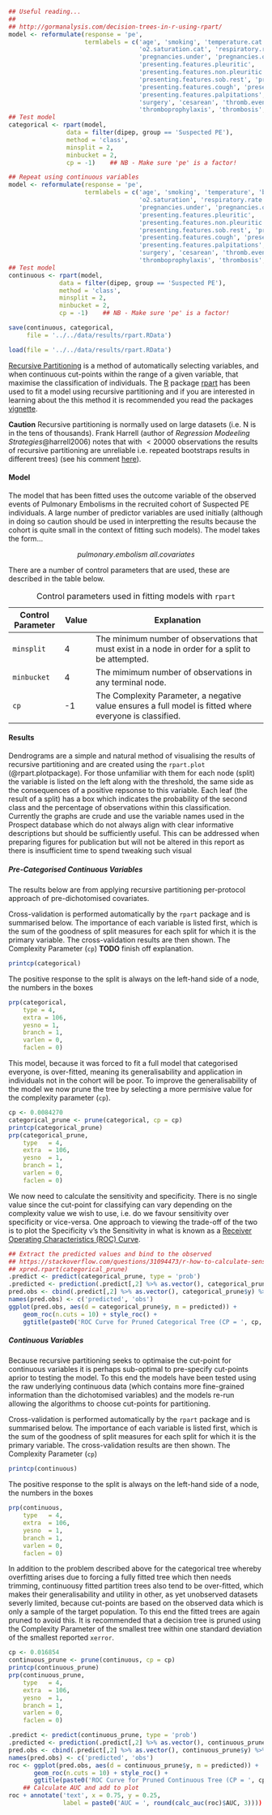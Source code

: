 ```r
## Useful reading...
##
## http://gormanalysis.com/decision-trees-in-r-using-rpart/
model <- reformulate(response = 'pe',
                     termlabels = c('age', 'smoking', 'temperature.cat', 'bp.diastolic.cat', 'bp.systolic.cat',
                                    'o2.saturation.cat', 'respiratory.rate.cat', 'bmi.cat',
                                    'pregnancies.under', 'pregnancies.over', 'prev.preg.problem',
                                    'presenting.features.pleuritic',
                                    'presenting.features.non.pleuritic', 'presenting.features.sob.exertion',
                                    'presenting.features.sob.rest', 'presenting.features.haemoptysis',
                                    'presenting.features.cough', 'presenting.features.syncope',
                                    'presenting.features.palpitations', 'presenting.features.other',
                                    'surgery', 'cesarean', 'thromb.event',
                                    'thromboprophylaxis', 'thrombosis', 'preg.post', 'num.fetus'))
## Test model
categorical <- rpart(model,
                data = filter(dipep, group == 'Suspected PE'),
                method = 'class',
                minsplit = 2,
                minbucket = 2,
                cp = -1)    ## NB - Make sure 'pe' is a factor!

```
```r
## Repeat using continuous variables
model <- reformulate(response = 'pe',
                     termlabels = c('age', 'smoking', 'temperature', 'bp.diastolic', 'bp.systolic',
                                    'o2.saturation', 'respiratory.rate', 'bmi',
                                    'pregnancies.under', 'pregnancies.over', 'prev.preg.problem',
                                    'presenting.features.pleuritic',
                                    'presenting.features.non.pleuritic', 'presenting.features.sob.exertion',
                                    'presenting.features.sob.rest', 'presenting.features.haemoptysis',
                                    'presenting.features.cough', 'presenting.features.syncope',
                                    'presenting.features.palpitations', 'presenting.features.other',
                                    'surgery', 'cesarean', 'thromb.event',
                                    'thromboprophylaxis', 'thrombosis', 'preg.post', 'num.fetus'))
## Test model
continuous <- rpart(model,
              data = filter(dipep, group == 'Suspected PE'),
              method = 'class',
              minsplit = 2,
              minbucket = 2,
              cp = -1)    ## NB - Make sure 'pe' is a factor!

```

```r
save(continuous, categorical,
     file = '../../data/results/rpart.RData')
```
```r
load(file = '../../data/results/rpart.RData')


```

[Recursive Partitioning](https://en.wikipedia.org/wiki/Recursive_partitioning) is a method of automatically selecting variables, and when continuous cut-points within the range of a given variable, that maximise the classification of individuals.  The [R](https://www.r-project.org/) package [rpart](https://cran.r-project.org/web/packages/rpart/) has been used to fit a model using recursive partitioning and if you are interested in learning about the this method it is recommended you read the packages [vignette](https://cran.r-project.org/web/packages/rpart/vignettes/longintro.pdf).

**Caution** Recursive partitioning is normally used on large datasets (i.e. N is in the tens of thousands).  Frank Harrell (author of *Regression Modeeling Strategies*@harrell2006) notes that with $<20000$ observations the results of recursive partitioning are unreliable i.e. repeated bootstraps results in different trees) (see his comment [here](http://stats.stackexchange.com/a/13461/25629)).

#### Model

The model that has been fitted uses the outcome variable of the observed events of Pulmonary Embolisms in the recruited cohort of Suspected PE individuals.  A large number of predictor variables are used initially (although in doing so caution should be used in interpretting the results because the cohort is quite small in the context of fitting such models).  The model takes the form...

$$
pulmonary.embolism ~ all.covariates
$$

There are a number of control parameters that are used, these are described in the table below.

Table: Control parameters used in fitting models with `rpart`

Control Parameter | Value     | Explanation
------------------|-----------|---------------------------------------------------------
`minsplit`        | 4         | The minimum number of observations that must exist in a node in order for a split to be attempted.
`minbucket`       | 4         | The mimimum number of observations in any terminal node.
`cp`              | -1        | The Complexity Parameter, a negative value ensures a full model is fitted where everyone is classified.

#### Results  {.tabset .tabset-fade .tabset-pills}

Dendrograms are a simple and natural method of visualising the results of recursive partitioning and are created using the `rpart.plot` (@rpart.plotpackage).  For those unfamiliar with them for each node (split) the variable is listed on the left along with the threshold, the same side as the consequences of a positive repsonse to this variable.  Each leaf (the result of a split) has a box which indicates the probability of the second class and the percentage of observations within this classification.  Currently the graphs are crude and use the variable names used in the Prospect database which do not always align with clear informative descriptions but should be sufficiently useful.  This can be addressed when preparing figures for publication but will not be altered in this report as there is insufficient time to spend tweaking such visual

##### Pre-Categorised Continuous Variables

The results below are from applying recursive partitioning per-protocol approach of pre-dichotomised covariates.

Cross-validation is performed automatically by the `rpart` package and is summarised below.  The importance of each variable is listed first, which is the sum of the goodness of split measures for each split for which it is the primary variable.  The cross-validation results are then shown.  The  Complexity Parameter (`cp`) **TODO** finish off explanation.

```r
printcp(categorical)

```

The positive response to the split is always on the left-hand side of a node, the numbers in the boxes

```r
prp(categorical,
    type = 4,
    extra = 106,
    yesno = 1,
    branch = 1,
    varlen = 0,
    faclen = 0)

```

This model, because it was forced to fit a full model that categorised everyone, is over-fitted, meaning its generalisability and application in individuals not in the cohort will be poor.  To improve the generalisability of the model we now prune the tree by selecting a more permisive value for the complexity parameter (`cp`).

```r
cp <- 0.0084270
categorical_prune <- prune(categorical, cp = cp)
printcp(categorical_prune)
prp(categorical_prune,
    type   = 4,
    extra  = 106,
    yesno  = 1,
    branch = 1,
    varlen = 0,
    faclen = 0)

```

We now need to calculate the sensitivity and specificity.  There is no single value since the cut-point for classifying can vary depending on the complexity value we wish to use, i.e. do we favour sensitivity over specificity or vice-versa.  One approach to viewing the trade-off of the two is to plot the Specificity v's the Sensitivity in what is known as a [Receiver Operating Characteristics (ROC) Curve](https://en.wikipedia.org/wiki/Receiver_operating_characteristic).

```r
## Extract the predicted values and bind to the observed
## https://stackoverflow.com/questions/31094473/r-how-to-calculate-sensitivity-and-specificity-of-rpart-tree
## xpred.rpart(categorical_prune)
.predict <- predict(categorical_prune, type = 'prob')
.predicted <- prediction(.predict[,2] %>% as.vector(), categorical_prune$y)
pred.obs <- cbind(.predict[,2] %>% as.vector(), categorical_prune$y) %>% as.data.frame()
names(pred.obs) <- c('predicted', 'obs')
ggplot(pred.obs, aes(d = categorical_prune$y, m = predicted)) +
    geom_roc(n.cuts = 10) + style_roc() +
    ggtitle(paste0('ROC Curve for Pruned Categorical Tree (CP = ', cp, ')'))

```


##### Continuous Variables

Because recursive partitioning seeks to optimaise the cut-point for continuous variables it is perhaps sub-optimal to pre-specify cut-points aprior to testing the model.  To this end the models have been tested using the raw underlying continuous data (which contains more fine-grained information than the dichotomised variables) and the models re-run allowing the algorithms to choose cut-points for partitioning.

Cross-validation is performed automatically by the `rpart` package and is summarised below.  The importance of each variable is listed first, which is the sum of the goodness of split measures for each split for which it is the primary variable.  The cross-validation results are then shown.  The  Complexity Parameter (`cp`)

```r
printcp(continuous)

```
The positive response to the split is always on the left-hand side of a node, the numbers in the boxes

```r
prp(continuous,
    type   = 4,
    extra  = 106,
    yesno  = 1,
    branch = 1,
    varlen = 0,
    faclen = 0)

```



In addition to the problem described above for the categorical tree whereby overfitting arises due to forcing a fully fitted tree which then needs trimming, continuousy fitted partition trees also tend to be over-fitted, which makes their generalisability and utility in other, as yet unobserved datasets severly limited, because cut-points are based on the observed data which is only a sample of the target population.  To this end the fitted trees are again pruned to avoid this.  It is recommended that a decision tree is pruned using the Complexity Parameter of the smallest tree within one standard deviation of the smallest reported `xerror`.

```r
cp <- 0.016854
continuous_prune <- prune(continuous, cp = cp)
printcp(continuous_prune)
prp(continuous_prune,
    type   = 4,
    extra  = 106,
    yesno  = 1,
    branch = 1,
    varlen = 0,
    faclen = 0)

```

```r
.predict <- predict(continuous_prune, type = 'prob')
.predicted <- prediction(.predict[,2] %>% as.vector(), continuous_prune$y)
pred.obs <- cbind(.predict[,2] %>% as.vector(), continuous_prune$y) %>% as.data.frame()
names(pred.obs) <- c('predicted', 'obs')
roc <- ggplot(pred.obs, aes(d = continuous_prune$y, m = predicted)) +
       geom_roc(n.cuts = 10) + style_roc() +
       ggtitle(paste0('ROC Curve for Pruned Continuous Tree (CP = ', cp, ')')) +
    ## Calculate AUC and add to plot
roc + annotate('text', x = 0.75, y = 0.25,
               label = paste0('AUC = ', round(calc_auc(roc)$AUC, 3))))

```
